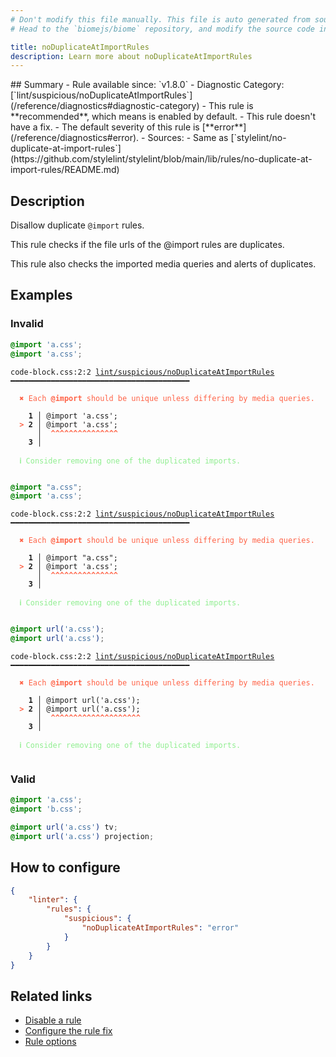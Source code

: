 ```yaml
---
# Don't modify this file manually. This file is auto generated from source, and you will lose your changes next time the website is built.
# Head to the `biomejs/biome` repository, and modify the source code in there.

title: noDuplicateAtImportRules
description: Learn more about noDuplicateAtImportRules
---
```


<Tabs>
<TabItem label="CSS" icon="seti:css">
## Summary
- Rule available since: `v1.8.0`
- Diagnostic Category: [`lint/suspicious/noDuplicateAtImportRules`](/reference/diagnostics#diagnostic-category)
- This rule is **recommended**, which means is enabled by default.
- This rule doesn't have a fix.
- The default severity of this rule is [**error**](/reference/diagnostics#error).
- Sources: 
  - Same as [`stylelint/no-duplicate-at-import-rules`](https://github.com/stylelint/stylelint/blob/main/lib/rules/no-duplicate-at-import-rules/README.md)

## Description
Disallow duplicate `@import` rules.

This rule checks if the file urls of the @import rules are duplicates.

This rule also checks the imported media queries and alerts of duplicates.

## Examples

### Invalid

```css
@import 'a.css';
@import 'a.css';
```

<pre class="language-text"><code class="language-text">code-block.css:2:2 <a href="https://biomejs.dev/linter/rules/no-duplicate-at-import-rules">lint/suspicious/noDuplicateAtImportRules</a> ━━━━━━━━━━━━━━━━━━━━━━━━━━━━━━━━━━━━━━━━<br /><br />  <strong><span style="color: Tomato;">✖</span></strong> <span style="color: Tomato;">Each </span><span style="color: Tomato;"><strong>@import</strong></span><span style="color: Tomato;"> should be unique unless differing by media queries.</span><br />  <br />    <strong>1 │ </strong>@import 'a.css';<br />  <strong><span style="color: Tomato;">&gt;</span></strong> <strong>2 │ </strong>@import 'a.css';<br />   <strong>   │ </strong> <strong><span style="color: Tomato;">^</span></strong><strong><span style="color: Tomato;">^</span></strong><strong><span style="color: Tomato;">^</span></strong><strong><span style="color: Tomato;">^</span></strong><strong><span style="color: Tomato;">^</span></strong><strong><span style="color: Tomato;">^</span></strong><strong><span style="color: Tomato;">^</span></strong><strong><span style="color: Tomato;">^</span></strong><strong><span style="color: Tomato;">^</span></strong><strong><span style="color: Tomato;">^</span></strong><strong><span style="color: Tomato;">^</span></strong><strong><span style="color: Tomato;">^</span></strong><strong><span style="color: Tomato;">^</span></strong><strong><span style="color: Tomato;">^</span></strong><strong><span style="color: Tomato;">^</span></strong><br />    <strong>3 │ </strong><br />  <br />  <strong><span style="color: lightgreen;">ℹ</span></strong> <span style="color: lightgreen;">Consider removing one of the duplicated imports.</span><br />  <br /></code></pre>

```css
@import "a.css";
@import 'a.css';
```

<pre class="language-text"><code class="language-text">code-block.css:2:2 <a href="https://biomejs.dev/linter/rules/no-duplicate-at-import-rules">lint/suspicious/noDuplicateAtImportRules</a> ━━━━━━━━━━━━━━━━━━━━━━━━━━━━━━━━━━━━━━━━<br /><br />  <strong><span style="color: Tomato;">✖</span></strong> <span style="color: Tomato;">Each </span><span style="color: Tomato;"><strong>@import</strong></span><span style="color: Tomato;"> should be unique unless differing by media queries.</span><br />  <br />    <strong>1 │ </strong>@import &quot;a.css&quot;;<br />  <strong><span style="color: Tomato;">&gt;</span></strong> <strong>2 │ </strong>@import 'a.css';<br />   <strong>   │ </strong> <strong><span style="color: Tomato;">^</span></strong><strong><span style="color: Tomato;">^</span></strong><strong><span style="color: Tomato;">^</span></strong><strong><span style="color: Tomato;">^</span></strong><strong><span style="color: Tomato;">^</span></strong><strong><span style="color: Tomato;">^</span></strong><strong><span style="color: Tomato;">^</span></strong><strong><span style="color: Tomato;">^</span></strong><strong><span style="color: Tomato;">^</span></strong><strong><span style="color: Tomato;">^</span></strong><strong><span style="color: Tomato;">^</span></strong><strong><span style="color: Tomato;">^</span></strong><strong><span style="color: Tomato;">^</span></strong><strong><span style="color: Tomato;">^</span></strong><strong><span style="color: Tomato;">^</span></strong><br />    <strong>3 │ </strong><br />  <br />  <strong><span style="color: lightgreen;">ℹ</span></strong> <span style="color: lightgreen;">Consider removing one of the duplicated imports.</span><br />  <br /></code></pre>

```css
@import url('a.css');
@import url('a.css');
```

<pre class="language-text"><code class="language-text">code-block.css:2:2 <a href="https://biomejs.dev/linter/rules/no-duplicate-at-import-rules">lint/suspicious/noDuplicateAtImportRules</a> ━━━━━━━━━━━━━━━━━━━━━━━━━━━━━━━━━━━━━━━━<br /><br />  <strong><span style="color: Tomato;">✖</span></strong> <span style="color: Tomato;">Each </span><span style="color: Tomato;"><strong>@import</strong></span><span style="color: Tomato;"> should be unique unless differing by media queries.</span><br />  <br />    <strong>1 │ </strong>@import url('a.css');<br />  <strong><span style="color: Tomato;">&gt;</span></strong> <strong>2 │ </strong>@import url('a.css');<br />   <strong>   │ </strong> <strong><span style="color: Tomato;">^</span></strong><strong><span style="color: Tomato;">^</span></strong><strong><span style="color: Tomato;">^</span></strong><strong><span style="color: Tomato;">^</span></strong><strong><span style="color: Tomato;">^</span></strong><strong><span style="color: Tomato;">^</span></strong><strong><span style="color: Tomato;">^</span></strong><strong><span style="color: Tomato;">^</span></strong><strong><span style="color: Tomato;">^</span></strong><strong><span style="color: Tomato;">^</span></strong><strong><span style="color: Tomato;">^</span></strong><strong><span style="color: Tomato;">^</span></strong><strong><span style="color: Tomato;">^</span></strong><strong><span style="color: Tomato;">^</span></strong><strong><span style="color: Tomato;">^</span></strong><strong><span style="color: Tomato;">^</span></strong><strong><span style="color: Tomato;">^</span></strong><strong><span style="color: Tomato;">^</span></strong><strong><span style="color: Tomato;">^</span></strong><strong><span style="color: Tomato;">^</span></strong><br />    <strong>3 │ </strong><br />  <br />  <strong><span style="color: lightgreen;">ℹ</span></strong> <span style="color: lightgreen;">Consider removing one of the duplicated imports.</span><br />  <br /></code></pre>

### Valid

```css
@import 'a.css';
@import 'b.css';
```

```css
@import url('a.css') tv;
@import url('a.css') projection;
```

## How to configure
```json title="biome.json"
{
	"linter": {
		"rules": {
			"suspicious": {
				"noDuplicateAtImportRules": "error"
			}
		}
	}
}

```
## Related links

- [Disable a rule](/linter/#disable-a-lint-rule)
- [Configure the rule fix](/linter#configure-the-rule-fix)
- [Rule options](/linter/#rule-options)

</TabItem>
</Tabs>

